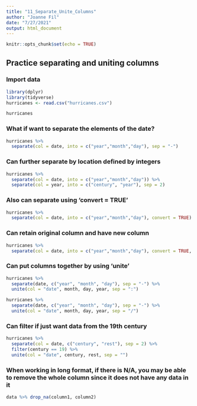 ```yaml
---
title: "11_Separate_Unite_Columns"
author: "Joanne Fil"
date: "7/27/2021"
output: html_document
---
```


```r
knitr::opts_chunk$set(echo = TRUE)
```

## Practice separating and uniting columns
### Import data

```r
library(dplyr)
library(tidyverse)
hurricanes <- read.csv("hurricanes.csv")

hurricanes
```

### What if want to separate the elements of the date?

```r
hurricanes %>% 
  separate(col = date, into = c("year","month","day"), sep = "-")
```

### Can further separate by location defined by integers

```r
hurricanes %>% 
  separate(col = date, into = c("year","month","day")) %>% 
  separate(col = year, into = c("century", "year"), sep = 2)
```

### Also can separate using 'convert = TRUE'

```r
hurricanes %>% 
  separate(col = date, into = c("year","month","day"), convert = TRUE)
```

### Can retain original column and have new column

```r
hurricanes %>% 
  separate(col = date, into = c("year","month","day"), convert = TRUE, remove = FALSE)
```

### Can put columns together by using 'unite'

```r
hurricanes %>%
  separate(date, c("year", "month", "day"), sep = "-") %>%
  unite(col = "date", month, day, year, sep = ":")

hurricanes %>%
  separate(date, c("year", "month", "day"), sep = "-") %>%
  unite(col = "date", month, day, year, sep = "/")
```

### Can filter if just want data from the 19th century

```r
hurricanes %>%
  separate(col = date, c("century", "rest"), sep = 2) %>%
  filter(century == 19) %>% 
  unite(col = "date", century, rest, sep = "")
```

### When working in long format, if there is N/A, you may be able to remove the whole column since it does not have any data in it

```r
data %>% drop_na(column1, column2)
```

